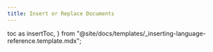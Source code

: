 ```yaml
---
title: Insert or Replace Documents
---
```


  toc as insertToc,
} from "@site/docs/templates/_inserting-language-reference.template.mdx";


<InsertTemplate
  codeLang="typescript"
  loadOverview={isOverview}
  createCollection={createCollectionSource}
  simpleInsert={simpleInsertSource}
  batchInsert={batchInsertSource}
  simpleReplace={simpleReplaceSource}
  batchReplace={batchReplaceSource}
/>


